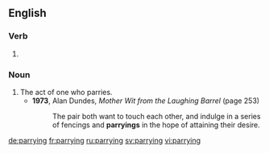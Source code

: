 ==English==

===Verb===
{{head|en}}

# {{present participle of|parry}}

===Noun===
{{en-noun}}

# The act of one who parries.
#* '''1973''', Alan Dundes, ''Mother Wit from the Laughing Barrel'' (page 253)
#*: The pair both want to touch each other, and indulge in a series of fencings and '''parryings''' in the hope of attaining their desire.

[[de:parrying]]
[[fr:parrying]]
[[ru:parrying]]
[[sv:parrying]]
[[vi:parrying]]